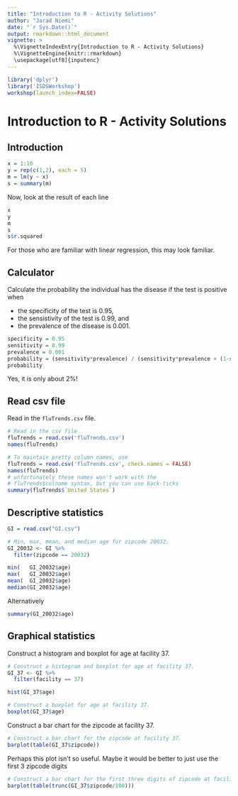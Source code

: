 ```yaml
---
title: "Introduction to R - Activity Solutions"
author: "Jarad Niemi"
date: "`r Sys.Date()`"
output: rmarkdown::html_document
vignette: >
  %\VignetteIndexEntry{Introduction to R - Activity Solutions}
  %\VignetteEngine{knitr::rmarkdown}
  \usepackage[utf8]{inputenc}
---
```


```r
library('dplyr')
library('ISDSWorkshop')
workshop(launch_index=FALSE)
```
# Introduction to R - Activity Solutions

## <a name="introduction"></a> Introduction

```r
x = 1:10
y = rep(c(1,2), each = 5)
m = lm(y ~ x)
s = summary(m)
```

Now, look at the result of each line

```r
x
y
m
s
s$r.squared
```

For those who are familiar with linear regression, this may look familiar. 



## <a name="calculator"></a> Calculator

Calculate the probability the individual has the disease if the test is positive when

- the specificity of the test is 0.95, 
- the sensistivity of the test is 0.99, and
- the prevalence of the disease is 0.001.

```r
specificity = 0.95
sensitivity = 0.99
prevalence = 0.001
probability = (sensitivity*prevalence) / (sensitivity*prevalence + (1-specificity)*(1-prevalence))
probability
```

Yes, it is only about 2%!


## <a name="read"></a> Read csv file

Read in the `fluTrends.csv` file.

```r
# Read in the csv file
fluTrends = read.csv('fluTrends.csv')
names(fluTrends)

# To maintain pretty column names, use 
fluTrends = read.csv('fluTrends.csv', check.names = FALSE)
names(fluTrends)
# unfortunately these names won't work with the 
# fluTrends$colname syntax, but you can use back-ticks
summary(fluTrends$`United States`)
```


## <a name="descriptive"></a> Descriptive statistics

```r
GI = read.csv("GI.csv")
```

```r
# Min, max, mean, and median age for zipcode 20032.
GI_20032 <- GI %>%
  filter(zipcode == 20032)

min(   GI_20032$age)
max(   GI_20032$age)
mean(  GI_20032$age)
median(GI_20032$age)
```

Alternatively

```r
summary(GI_20032$age)
```




## <a name="graphical"></a> Graphical statistics

Construct a histogram and boxplot for age at facility 37.

```r
# Construct a histogram and boxplot for age at facility 37.
GI_37 <- GI %>%
  filter(facility == 37) 

hist(GI_37$age)

# Construct a boxplot for age at facility 37.
boxplot(GI_37$age)
```

Construct a bar chart for the zipcode at facility 37.

```r
# Construct a bar chart for the zipcode at facility 37.
barplot(table(GI_37$zipcode))
```

Perhaps this plot isn't so useful. 
Maybe it would be better to just use the first 3 zipcode digits

```r
# Construct a bar chart for the first three digits of zipcode at facility 37.
barplot(table(trunc(GI_37$zipcode/100)))
```
